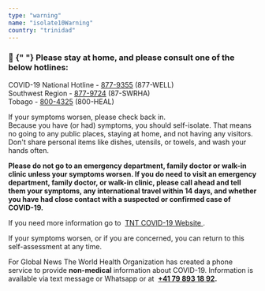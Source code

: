 ```yaml
---
type: "warning"
name: "isolate10Warning"
country: "trinidad"
---
```


<h3>
  <span role="img" aria-label="attention">
    🙆
  </span>{" "}
  Please <strong>stay at home</strong>, and please consult one of the below 
  hotlines:
</h3>
<p>
  COVID-19 National Hotline - <a href="tel:877-9355">877-9355</a> (877-WELL)<br/>
  Southwest Region - <a href="tel:877-9724">877-9724</a> (87-SWRHA)<br/>
  Tobago - <a href="tel:800-4325">800-4325</a> (800-HEAL)
</p>
<p>
  If your symptoms worsen, please check back in.<br/>
  Because you have (or had) symptoms, you should self-isolate. That means 
  no going to any public places, staying at home, and not having any visitors. Don't 
  share personal items like dishes, utensils, or towels, and wash your hands often.
</p>
<p>
  <strong>
    Please do not go to an emergency department, family doctor or walk-in
    clinic unless your symptoms worsen. If you do need to visit an
    emergency department, family doctor, or walk-in clinic, please call
    ahead and tell them your symptoms, any international travel within 14
    days, and whether you have had close contact with a suspected or
    confirmed case of COVID-19.
  </strong>
</p>
<p>
  If you need more information go to 
  <a
    href="http://www.health.gov.tt/sitepages/default.aspx?id=292"
    target="_blank"
    rel="noopener noreferrer"
  >
    TNT COVID-19 Website
  </a>
  .
</p>
<p>
  If your symptoms worsen, or if you are concerned, you can return to this
  self-assessment at any time.
</p>

<p>
  For Global News The World Health Organization has created a phone
  service to provide <strong>non-medical</strong> information about
  COVID-19. Information is available via text message or Whatsapp or at 
  <strong>
    <a href="https://wa.me/41798931892">+41 79 893 18 92</a>.
  </strong>
</p>